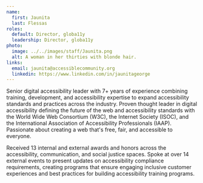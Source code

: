 ```yaml
---
name:
  first: Jaunita
  last: Flessas
roles:
  default: Director, globa11y
  leadership: Director, globa11y
photo:
  image: ../../images/staff/Jaunita.png
  alt: A woman in her thirties with blonde hair.
links:
  email: jaunita@accessiblecommunity.org
  linkedin: https://www.linkedin.com/in/jaunitageorge
---
```


Senior digital accessibility leader with 7+ years of experience combining training, development, and accessibility expertise to expand accessibility standards and practices across the industry. Proven thought leader in digital accessibility defining the future of the web and accessibility standards with the World Wide Web Consortium (W3C), the Internet Society (ISOC), and the International Association of Accessibility Professionals (IAAP). Passionate about creating a web that's free, fair, and accessible to everyone.

Received 13 internal and external awards and honors across the accessibility, communication, and social justice spaces. Spoke at over 14 external events to present updates on accessibility compliance requirements, creating programs that ensure engaging inclusive customer experiences and best practices for building accessibility training programs.
